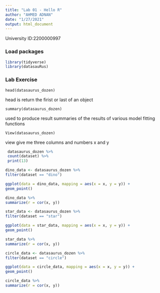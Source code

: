 ```yaml
---
title: "Lab 01 - Hello R"
author: "AHMED ADNAN"
date: "1/27/2021"
output: html_document
---
```


University ID:2200000997 

### Load packages

```r
library(tidyverse) 
library(datasauRus)
```


### Lab Exercise

```
head(datasaurus_dozen)
```
head is return the firist or last of an object
```
summary(datasaurus_dozen)
```
used to produce result summaries of the results of various model fitting functions

```
View(datasaurus_dozen)
```
view give me three columns and numbers x and y


```r
 datasaurus_dozen %>%
 count(dataset) %>%
 print(13)
 ```
 
 ```r
 dino_data <- datasaurus_dozen %>%
 filter(dataset == "dino")
 
 ```
 ```r
 ggplot(data = dino_data, mapping = aes(x = x, y = y)) +
geom_point()
 ```
 ```r
 dino_data %>%
 summarize(r = cor(x, y))
 ```
 ```r
 star_data <- datasaurus_dozen %>%
 filter(dataset == "star")
 
 ```
  ```r
 ggplot(data = star_data, mapping = aes(x = x, y = y)) +
geom_point()
 ```
  ```r
 star_data %>%
 summarize(r = cor(x, y))
 ```
 ```r
 circle_data <- datasaurus_dozen %>%
 filter(dataset == "circle")
 
 ```
  ```r
 ggplot(data = circle_data, mapping = aes(x = x, y = y)) +
geom_point()
 ```
  ```r
 circle_data %>%
 summarize(r = cor(x, y))
 ```
 
 
 
 